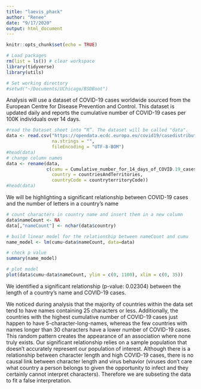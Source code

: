 ```yaml
---
title: "laevis_phack"
author: "Renee"
date: "9/17/2020"
output: html_document
---
```


```r
knitr::opts_chunk$set(echo = TRUE)
```

```r
# Load packages
rm(list = ls()) # clear workspace
library(tidyverse)
library(utils)

# Set working directory
#setwd("~/Documents/UChicago/BSDBoot")
```


Analysis will use a dataset of COVID-19 cases worldwide sourced from the European Centre for Disease Prevention and Control. This dataset is updated daily and reports the cumulative number of COVID-19 cases per 100K individuals over 14 days.
```r
#read the Dataset sheet into “R”. The dataset will be called "data".
data <- read.csv("https://opendata.ecdc.europa.eu/covid19/casedistribution/csv", 
                 na.strings = "", 
                 fileEncoding = "UTF-8-BOM")
#head(data)
# change column names
data <- rename(data, 
               c(cumu = Cumulative_number_for_14_days_of_COVID.19_cases_per_100000,
                 country = countriesAndTerritories,
                 countryCode = countryterritoryCode))
#head(data)
```


We will be highlighting a significant relationship between COVID-19 cases and the number of letters in a country's name
```r
# count characters in country name and insert them in a new column
data$nameCount <- NA
data[,"nameCount"] <- nchar(data$country)

# build linear model for the relationship between nameCount and cumu
name_model <- lm(cumu~data$nameCount, data=data) 

# check p value
summary(name_model)

# plot model
plot(data$cumu~data$nameCount, ylim = c(0, 1100), xlim = c(0, 35))

```

We identified a significant relationship (p-value: 0.02304) between the length of a country's name and COVID-19 cases.

We noticed during analysis that the majority of countries within the data set tend to have names containing 25 characters or less. Additionally, the countries with the highest cumulative number of COVID-19 cases just happen to have 5-character-long-names, whereas the few countries with names longer than 30 characters have a lower number of COVID-19 cases. This random pattern creates the appearance of an association where none truly exists.  Our significant relationship relies on a sample population that doesn’t accurately represent our population of interest. Although there is a relationship between character length and high COVID-19 cases, there is no causal link between character length and virus behavior  (viruses don’t care what country a person belongs to given the opportunity to infect and they certainly cannot interpret characters). Therefore we are subseting the data to fit a false interpretation. 








